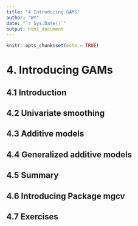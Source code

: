 ```yaml
---
title: "4 Introducing GAMS"
author: "WY"
date: "`r Sys.Date()`"
output: html_document
---
```


```r
knitr::opts_chunk$set(echo = TRUE)
```

# 4. Introducing GAMs

## 4.1 Introduction

## 4.2 Univariate smoothing

## 4.3 Additive models

## 4.4 Generalized additive models

## 4.5 Summary

## 4.6 Introducing Package mgcv

## 4.7 Exercises
